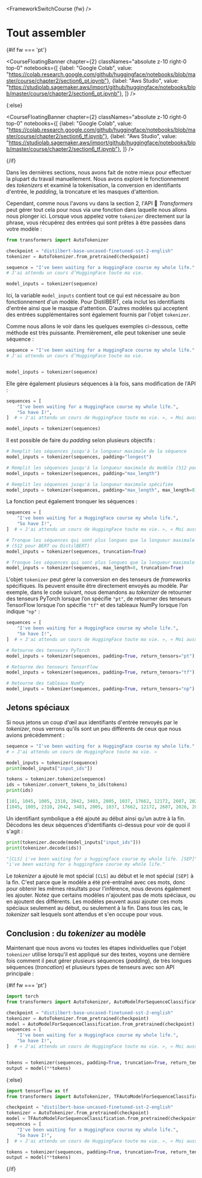 <FrameworkSwitchCourse {fw} />

# Tout assembler

{#if fw === 'pt'}

<CourseFloatingBanner chapter={2}
  classNames="absolute z-10 right-0 top-0"
  notebooks={[
    {label: "Google Colab", value: "https://colab.research.google.com/github/huggingface/notebooks/blob/master/course/chapter2/section6_pt.ipynb"},
    {label: "Aws Studio", value: "https://studiolab.sagemaker.aws/import/github/huggingface/notebooks/blob/master/course/chapter2/section6_pt.ipynb"},
]} />

{:else}

<CourseFloatingBanner chapter={2}
  classNames="absolute z-10 right-0 top-0"
  notebooks={[
    {label: "Google Colab", value: "https://colab.research.google.com/github/huggingface/notebooks/blob/master/course/chapter2/section6_tf.ipynb"},
    {label: "Aws Studio", value: "https://studiolab.sagemaker.aws/import/github/huggingface/notebooks/blob/master/course/chapter2/section6_tf.ipynb"},
]} />

{/if}

Dans les dernières sections, nous avons fait de notre mieux pour effectuer la plupart du travail manuellement. Nous avons exploré le fonctionnement des *tokenizers* et examiné la tokenisation, la conversion en identifiants d'entrée, le *padding*, la troncature et les masques d'attention.

Cependant, comme nous l'avons vu dans la section 2, l'API 🤗 *Transformers* peut gérer tout cela pour nous via une fonction dans laquelle nous allons nous plonger ici. Lorsque vous appelez votre `tokenizer` directement sur la phrase, vous récupérez des entrées qui sont prêtes à être passées dans votre modèle :


```py
from transformers import AutoTokenizer

checkpoint = "distilbert-base-uncased-finetuned-sst-2-english"
tokenizer = AutoTokenizer.from_pretrained(checkpoint)

sequence = "I've been waiting for a HuggingFace course my whole life."
# J'ai attendu un cours d’HuggingFace toute ma vie.

model_inputs = tokenizer(sequence)
```

Ici, la variable `model_inputs` contient tout ce qui est nécessaire au bon fonctionnement d'un modèle. Pour DistilBERT, cela inclut les identifiants d'entrée ainsi que le masque d'attention. D'autres modèles qui acceptent des entrées supplémentaires sont également fournis par l'objet `tokenizer`.

Comme nous allons le voir dans les quelques exemples ci-dessous, cette méthode est très puissante. Premièrement, elle peut tokeniser une seule séquence :


```py
sequence = "I've been waiting for a HuggingFace course my whole life."
# J'ai attendu un cours d’HuggingFace toute ma vie.


model_inputs = tokenizer(sequence)
```

Elle gère également plusieurs séquences à la fois, sans modification de l'API :


```py
sequences = [
    "I've been waiting for a HuggingFace course my whole life.",
    "So have I!",
]  # « J'ai attendu un cours de HuggingFace toute ma vie. », « Moi aussi ! »

model_inputs = tokenizer(sequences)
```

Il est possible de faire du *padding* selon plusieurs objectifs :

```py
# Remplit les séquences jusqu'à la longueur maximale de la séquence
model_inputs = tokenizer(sequences, padding="longest")

# Remplit les séquences jusqu'à la longueur maximale du modèle (512 pour BERT ou DistilBERT)
model_inputs = tokenizer(sequences, padding="max_length")

# Remplit les séquences jusqu'à la longueur maximale spécifiée
model_inputs = tokenizer(sequences, padding="max_length", max_length=8)
```

La fonction peut également tronquer les séquences :

```py
sequences = [
    "I've been waiting for a HuggingFace course my whole life.",
    "So have I!",
]  # « J'ai attendu un cours de HuggingFace toute ma vie. », « Moi aussi ! »

# Tronque les séquences qui sont plus longues que la longueur maximale du modèle
# (512 pour BERT ou DistilBERT)
model_inputs = tokenizer(sequences, truncation=True)

# Tronque les séquences qui sont plus longues que la longueur maximale spécifiée
model_inputs = tokenizer(sequences, max_length=8, truncation=True)
```

L'objet `tokenizer` peut gérer la conversion en des tenseurs de *frameworks* spécifiques. Ils peuvent ensuite être directement envoyés au modèle. Par exemple, dans le code suivant, nous demandons au *tokenizer* de retourner des tenseurs PyTorch lorsque l’on spécifie `"pt"`, de retourner des tenseurs TensorFlow lorsque l’on spécifie `"tf"` et des tableaux NumPy lorsque l’on indique `"np"` :

```py
sequences = [
    "I've been waiting for a HuggingFace course my whole life.",
    "So have I!",
]  # « J'ai attendu un cours de HuggingFace toute ma vie. », « Moi aussi ! »

# Retourne des tenseurs PyTorch
model_inputs = tokenizer(sequences, padding=True, return_tensors="pt")

# Retourne des tenseurs TensorFlow
model_inputs = tokenizer(sequences, padding=True, return_tensors="tf")

# Retourne des tableaux NumPy
model_inputs = tokenizer(sequences, padding=True, return_tensors="np")
```

## Jetons spéciaux

Si nous jetons un coup d'œil aux identifiants d'entrée renvoyés par le *tokenizer*, nous verrons qu'ils sont un peu différents de ceux que nous avions précédemment :


```py
sequence = "I've been waiting for a HuggingFace course my whole life."
# « J'ai attendu un cours de HuggingFace toute ma vie. »

model_inputs = tokenizer(sequence)
print(model_inputs["input_ids"])

tokens = tokenizer.tokenize(sequence)
ids = tokenizer.convert_tokens_to_ids(tokens)
print(ids)
```

```python out
[101, 1045, 1005, 2310, 2042, 3403, 2005, 1037, 17662, 12172, 2607, 2026, 2878, 2166, 1012, 102]
[1045, 1005, 2310, 2042, 3403, 2005, 1037, 17662, 12172, 2607, 2026, 2878, 2166, 1012]
```

Un identifiant symbolique a été ajouté au début ainsi qu’un autre à la fin. Décodons les deux séquences d'identifiants ci-dessus pour voir de quoi il s'agit :

```py
print(tokenizer.decode(model_inputs["input_ids"]))
print(tokenizer.decode(ids))
```

```python out
"[CLS] i've been waiting for a huggingface course my whole life. [SEP]"
"i've been waiting for a huggingface course my whole life."
```

Le *tokenizer* a ajouté le mot spécial `[CLS]` au début et le mot spécial `[SEP]` à la fin. C'est parce que le modèle a été pré-entraîné avec ces mots, donc pour obtenir les mêmes résultats pour l'inférence, nous devons également les ajouter. Notez que certains modèles n'ajoutent pas de mots spéciaux, ou en ajoutent des différents. Les modèles peuvent aussi ajouter ces mots spéciaux seulement au début, ou seulement à la fin. Dans tous les cas, le *tokenizer* sait lesquels sont attendus et s'en occupe pour vous.

## Conclusion : du <i>tokenizer</i> au modèle

Maintenant que nous avons vu toutes les étapes individuelles que l'objet `tokenizer` utilise lorsqu'il est appliqué sur des textes, voyons une dernière fois comment il peut gérer plusieurs séquences (*padding*), de très longues séquences (*troncation*) et plusieurs types de tenseurs avec son API principale :


{#if fw === 'pt'}
```py
import torch
from transformers import AutoTokenizer, AutoModelForSequenceClassification

checkpoint = "distilbert-base-uncased-finetuned-sst-2-english"
tokenizer = AutoTokenizer.from_pretrained(checkpoint)
model = AutoModelForSequenceClassification.from_pretrained(checkpoint)
sequences = [
    "I've been waiting for a HuggingFace course my whole life.",
    "So have I!",
]  # « J'ai attendu un cours de HuggingFace toute ma vie. », « Moi aussi ! »


tokens = tokenizer(sequences, padding=True, truncation=True, return_tensors="pt")
output = model(**tokens)
```
{:else}
```py
import tensorflow as tf
from transformers import AutoTokenizer, TFAutoModelForSequenceClassification

checkpoint = "distilbert-base-uncased-finetuned-sst-2-english"
tokenizer = AutoTokenizer.from_pretrained(checkpoint)
model = TFAutoModelForSequenceClassification.from_pretrained(checkpoint)
sequences = [
    "I've been waiting for a HuggingFace course my whole life.",
    "So have I!",
]  # « J'ai attendu un cours de HuggingFace toute ma vie. », « Moi aussi ! »

tokens = tokenizer(sequences, padding=True, truncation=True, return_tensors="tf")
output = model(**tokens)
```
{/if}
